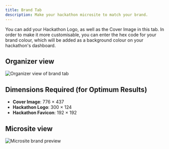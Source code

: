 ```yaml
---
title: Brand Tab
description: Make your hackathon microsite to match your brand.
---
```


You can add your Hackathon Logo, as well as the Cover Image in this tab. In order to make it more customisable, you can enter the hex code for your brand colour, which will be added as a background colour on your hackathon's dashboard.

## Organizer view

<img src="/assets/image-8.7.webp" alt="Organizer view of brand tab" />

## Dimensions Required (for Optimum Results)

- **Cover Image**: 776 × 437  
- **Hackathon Logo**: 300 × 124  
- **Hackathon Favicon**: 192 × 192

## Microsite view

<img src="/assets/image-8.8.webp" alt="Microsite brand preview" />
